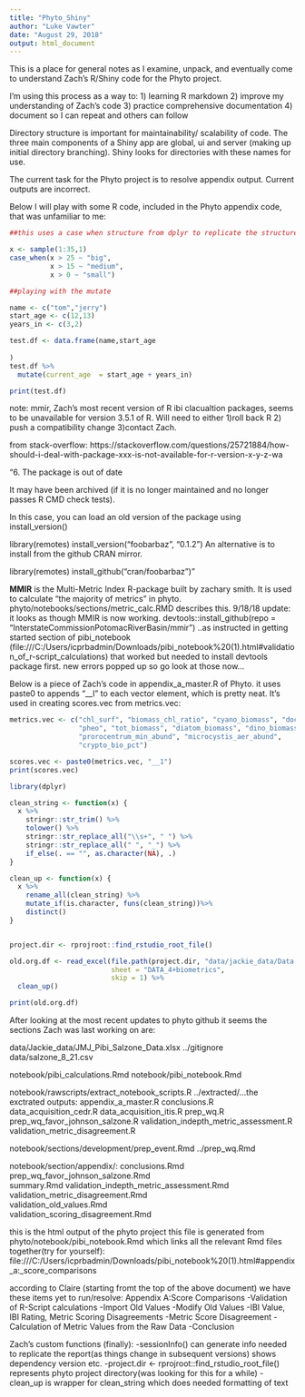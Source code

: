 ```yaml
---
title: "Phyto_Shiny"
author: "Luke Vawter"
date: "August 29, 2018"
output: html_document
---
```


This is a place for general notes as I examine, unpack, and eventually come to understand Zach's R/Shiny code for the Phyto project.

I'm using this process as a way to:
1) learning R markdown
2) improve my understanding of Zach's code
3) practice comprehensive documentation
4) document so I can repeat and others can follow

Directory structure is important for maintainability/ scalability of code.  The three main components of a Shiny app are global, ui and server (making up initial directory branching).  Shiny looks for directories with these names for use.

The current task for the Phyto project is to resolve appendix output.  Current outputs are incorrect.

Below I will play with some R code, included in the Phyto appendix code, that was unfamiliar to me:

```r
##this uses a case when structure from dplyr to replicate the structure of an if else control flow structure

x <- sample(1:35,1)
case_when(x > 25 ~ "big",
          x > 15 ~ "medium",
          x > 0 ~ "small")
```


```r
##playing with the mutate

name <- c("tom","jerry")
start_age <- c(12,13)
years_in <- c(3,2)

test.df <- data.frame(name,start_age
  
)
test.df %>%
  mutate(current_age  = start_age + years_in)

print(test.df)

```

note:  mmir, Zach's most recent version of R ibi clacualtion packages, seems to be unavailable for version 3.5.1 of R. Will need to either 1)roll back R 2) push a compatibility change 3)contact Zach.

from stack-overflow:
https://stackoverflow.com/questions/25721884/how-should-i-deal-with-package-xxx-is-not-available-for-r-version-x-y-z-wa

"6. The package is out of date

It may have been archived (if it is no longer maintained and no longer passes R CMD check tests).

In this case, you can load an old version of the package using install_version()

library(remotes)
install_version("foobarbaz", "0.1.2")
An alternative is to install from the github CRAN mirror.

library(remotes)
install_github("cran/foobarbaz")"

__MMIR__ is the Multi-Metric Index R-package built by zachary smith. It is used to calculate "the majority of metrics" in phyto. phyto/notebooks/sections/metric_calc.RMD describes this.
9/18/18 update:  it looks as though MMIR is now working.  devtools::install_github(repo = "InterstateCommissionPotomacRiverBasin/mmir") ..as instructed in getting started section of pibi_notebook (file:///C:/Users/icprbadmin/Downloads/pibi_notebook%20(1).html#validation_of_r-script_calculations)
that worked but needed to install devtools package first.  new errors popped up so go look at those now...


Below is a piece of Zach's code in appendix_a_master.R of Phyto.
it uses paste0 to appends "__l" to each vector element, which is pretty neat.  It's used in creating scores.vec from metrics.vec:
```r
metrics.vec <- c("chl_surf", "biomass_chl_ratio", "cyano_biomass", "doc",
                 "pheo", "tot_biomass", "diatom_biomass", "dino_biomass",
                 "prorocentrum_min_abund", "microcystis_aer_abund",
                 "crypto_bio_pct")

scores.vec <- paste0(metrics.vec, "__1")
print(scores.vec)
```

```r
library(dplyr)

clean_string <- function(x) {
  x %>% 
    stringr::str_trim() %>% 
    tolower() %>% 
    stringr::str_replace_all("\\s+", " ") %>% 
    stringr::str_replace_all(" ", "_") %>%  
    if_else(. == "", as.character(NA), .)
}

clean_up <- function(x) {
  x %>% 
    rename_all(clean_string) %>% 
    mutate_if(is.character, funs(clean_string))%>% 
    distinct()
}


project.dir <- rprojroot::find_rstudio_root_file()

old.org.df <- read_excel(file.path(project.dir, "data/jackie_data/Data 2013_4plus-phyto-metrics.xlsx"),
                         sheet = "DATA_4+biometrics",
                         skip = 1) %>%
  clean_up()

print(old.org.df)
```

After looking at the most recent updates to phyto github it seems the sections Zach was last working on are:

data/Jackie_data/JMJ_Pibi_Salzone_Data.xlsx
../gitignore
data/salzone_8_21.csv

notebook/pibi_calculations.Rmd
notebook/pibi_notebook.Rmd

notebook/rawscripts/extract_notebook_scripts.R
../extracted/...the exctrated outputs:
appendix_a_master.R
conclusions.R
data_acquisition_cedr.R
data_acquisition_itis.R
prep_wq.R
prep_wq_favor_johnson_salzone.R
validation_indepth_metric_assessment.R
validation_metric_disagreement.R

notebook/sections/development/prep_event.Rmd
../prep_wq.Rmd

notebook/section/appendix/:
conclusions.Rmd	
prep_wq_favor_johnson_salzone.Rmd	
summary.Rmd	
validation_indepth_metric_assessment.Rmd	
validation_metric_disagreement.Rmd	
validation_old_values.Rmd	
validation_scoring_disagreement.Rmd


this is the html output of the phyto project
this file is generated from phyto/notebook/pibi_notebook.Rmd
which links all the relevant Rmd files together(try for yourself):
file:///C:/Users/icprbadmin/Downloads/pibi_notebook%20(1).html#appendix_a:_score_comparisons

according to Claire (starting fromt the top of the above document) we have these items yet to run/resolve: 
Appendix A:Score Comparisons
    -Validation of R-Script calculations
    -Import Old Values
    -Modify Old Values
    -IBI Value, IBI Rating, Metric Scoring Disagreements
    -Metric Score Disagreement
    -Calculation of Metric Values from the Raw Data
    -Conclusion
    
    
Zach's custom functions (finally):
-sessionInfo() can generate info needed to replicate the report(as things change in subsequent versions) shows dependency version etc.
-project.dir <- rprojroot::find_rstudio_root_file()
represents phyto project directory(was looking for this for a while)
-clean_up is wrapper for clean_string which does needed formatting of text





